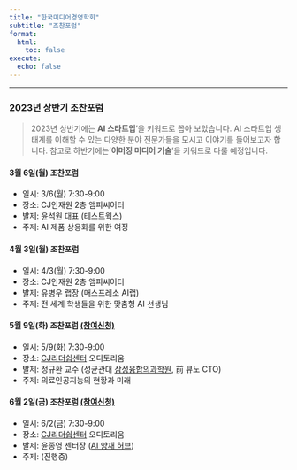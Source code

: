 ```yaml
---
title: "한국미디어경영학회"
subtitle: "조찬포럼"
format:
  html:
    toc: false
execute:
  echo: false
---
```


------------------------------------------------------------------------

### 2023년 상반기 조찬포럼

> 2023년 상반기에는 **AI 스타트업**'을 키워드로 꼽아 보았습니다. AI 스타트업 생태계를 이해할 수 있는 다양한 분야 전문가들을 모시고 이야기를 들어보고자 합니다. 참고로 하반기에는'**이머징 미디어 기술**'을 키워드로 다룰 예정입니다.

#### 3월 6일(월) 조찬포럼

-   일시: 3/6(월) 7:30-9:00
-   장소: CJ인재원 2층 앰피씨어터
-   발제: 윤석원 대표 (테스트웍스)
-   주제: AI 제품 상용화를 위한 여정

#### 4월 3일(월) 조찬포럼

-   일시: 4/3(월) 7:30-9:00
-   장소: CJ인재원 2층 앰피씨어터
-   발제: 유병우 랩장 (매스프레소 AI랩)
-   주제: 전 세계 학생들을 위한 맞춤형 AI 선생님

#### 5월 9일(화) 조찬포럼 [(참여신청)](2023spring/may.qmd)

-   일시: 5/9(화) 7:30-9:00
-   장소: [CJ리더쉽센터](https://naver.me/GyeavQOd) 오디토리움
-   발제: 정규환 교수 (성균관대 [삼성융합의과학원](https://saihst.skku.edu/m/index.php), 前 뷰노 CTO)
-   주제: 의료인공지능의 현황과 미래

#### 6월 2일(금) 조찬포럼 [(참여신청)](2023spring/june.qmd)

-   일시: 6/2(금) 7:30-9:00
-   장소: [CJ리더쉽센터](https://naver.me/GyeavQOd) 오디토리움
-   발제: 윤종영 센터장 ([AI 양재 허브](https://ai-yangjae.kr/com/com07.asp?scrID=0000000207&pageNum=5&subNum=5&ssubNum=1))
-   주제: (진행중)
